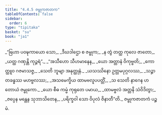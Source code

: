 ```yaml
---
title: "4.4.5 ဇမ္ဗုကဇာတက"
tableOfContents: false
sidebar:
  order: 6
type: "tipitaka"
basket: "su"
book: "ja1"
---
```



<DynamicBreadcrumb />

<Division number="137" book="ja1">

<Paragraph number="1059" type="verses" book="ja1">
_“ဗြဟာ ပဝဍ္ဎကာယော သော,_  
_ဒီဃဒါဌော စ ဇမ္ဗုက;_  
_န တွံ တတ္ထ ကုလေ ဇာတော,_  
_ယတ္ထ ဂဏှန္တိ ကုဉ္ဇရံ”._  

</Paragraph>

</Division>
<Division number="138" book="ja1">

<Paragraph number="1060" type="verses" book="ja1">
_“အသီဟော သီဟမာနေန,_  
_ယော အတ္တာနံ ဝိကုဗ္ဗတိ;_  
_ကောတ္ထူဝ ဂဇမာသဇ္ဇ,_  
_သေတိ ဘူမျာ အနုတ္ထုနံ._  

</Paragraph>

</Division>
<Division number="139" book="ja1">

<Paragraph number="1061" type="verses" book="ja1">
_ယသဿိနော ဥတ္တမပုဂ္ဂလဿ,_  
_သဉ္ဇာတခန္ဓဿ မဟဗ္ဗလဿ;_  
_အသမေက္ခိယ ထာမဗလူပပတ္တိံ,_  
_သ သေတိ နာဂေန ဟတောယံ ဇမ္ဗုကော._  

</Paragraph>

</Division>
<Division number="140" book="ja1">

<Paragraph number="1062" type="verses" book="ja1">
_ယော စီဓ ကမ္မံ ကုရုတေ ပမာယ,_  
_ထာမဗ္ဗလံ အတ္တနိ သံဝိဒိတွာ;_  
_ဇပ္ပေန မန္တေန သုဘာသိတေန,_  
_ပရိက္ခဝါ သော ဝိပုလံ ဇိနာတီ”တိ._  


</Paragraph>
</Division>

<Paragraph number="1063" type="center" book="ja1">
ဇမ္ဗုကဇာတကံ ပဉ္စမံ.
</Paragraph>